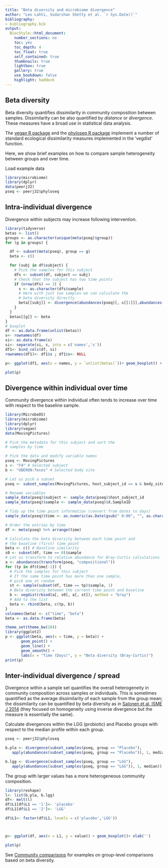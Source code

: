 ```yaml
---
title: "Beta diversity and microbiome divergence"
author: "Leo Lahti, Sudarshan Shetty et al. `r Sys.Date()`"
bibliography: 
- bibliography.bib
output:
  BiocStyle::html_document:
    number_sections: no
    toc: yes
    toc_depth: 4
    toc_float: true
    self_contained: true
    thumbnails: true
    lightbox: true
    gallery: true
    use_bookdown: false
    highlight: haddock    
---
```

<!--
  %\VignetteEngine{knitr::rmarkdown}
  %\VignetteIndexEntry{microbiome tutorial - variability}
  %\usepackage[utf8]{inputenc}
  %\VignetteEncoding{UTF-8}  
-->



## Beta diversity

Beta diversity quantifies dissimilarity in community composition between samples. Dissimilarity can be also quantified by _distance_ or _divergence_. These measures have a broad use in statistical data analysis.

The [vegan R package](https://cran.r-project.org/web/packages/vegan/index.html) and the [phyloseq R package](https://bioconductor.org/packages/release/bioc/html/phyloseq.html) implement a number of standard ecological dissimilarity measures implemented in the 'vegdist' function.

Here, we show brief examples on how to compare sample heterogeneity between groups and over time. 


Load example data

```r
library(microbiome)
library(dplyr)
data(peerj32)
pseq <- peerj32$phyloseq
```

## Intra-individual divergence 

Divergence within subjects may increase following intervention.

```r
library(tidyverse)
betas <- list()
groups <- as.character(unique(meta(pseq)$group))
for (g in groups) {

  df <- subset(meta(pseq), group == g)
  beta <- c()

  for (subj in df$subject) {
    # Pick the samples for this subject
    dfs <- subset(df, subject == subj)
    # Check that the subject has two time points
    if (nrow(dfs) == 2) {
      s <- as.character(dfs$sample)
      # Here with just two samples we can calculate the
      # beta diversity directly
      beta[[subj]] <- divergence(abundances(pseq)[, s[[1]]],abundances(pseq)[, s[[2]]],method = "bray")
    }
  }
  betas[[g]] <- beta
}
# boxplot
df <- as.data.frame(unlist(betas))
s<- rownames(df)
si<- as.data.frame(s)
si<- separate(si, s, into = c('names','s'))
df1<- bind_cols(df, si)
rownames(df1)<- df1$s ; df1$s<- NULL

p<- ggplot(df1, aes(x = names, y = `unlist(betas)`))+ geom_boxplot() + ylab('') + xlab('')

plot(p) 

```


## Divergence within individual over time

Community divergence within individual often tends to increase over time with respect to the baseline sample.

```r
library(MicrobeDS)
library(microbiome)
library(dplyr)
library(vegan)
data(MovingPictures)

# Pick the metadata for this subject and sort the
# samples by time

# Pick the data and modify variable names
pseq <- MovingPictures
s <- "F4" # Selected subject
b <- "UBERON:feces" # Selected body site

# Let us pick a subset
pseq <- subset_samples(MovingPictures, host_subject_id == s & body_site == b) 

# Rename variables
sample_data(pseq)$subject <- sample_data(pseq)$host_subject_id
sample_data(pseq)$sample <- sample_data(pseq)$X.SampleID

# Tidy up the time point information (convert from dates to days)
sample_data(pseq)$time <- as.numeric(as.Date(gsub(" 0:00", "", as.character(sample_data(pseq)$collection_timestamp)), "%m/%d/%Y") - as.Date("10/21/08", "%m/%d/%Y"))

# Order the entries by time
df <- meta(pseq) %>% arrange(time)

# Calculate the beta diversity between each time point and
# the baseline (first) time point
beta <- c() # Baseline similarity
s0 <- subset(df, time == 0)$sample
# Let us transform to relative abundance for Bray-Curtis calculations
a <- abundances(transform(pseq, "compositional")) 
for (tp in df$time[-1]) {
  # Pick the samples for this subject
  # If the same time point has more than one sample,
  # pick one at random
  st <- sample(subset(df, time == tp)$sample, 1)
  # Beta diversity between the current time point and baseline
  b <- vegdist(rbind(a[, s0], a[, st]), method = "bray")
  # Add to the list
  beta <- rbind(beta, c(tp, b))
}
colnames(beta) <- c("time", "beta")
beta <- as.data.frame(beta)

theme_set(theme_bw(20))
library(ggplot2)
p <- ggplot(beta, aes(x = time, y = beta)) +
       geom_point() +
       geom_line() +
       geom_smooth() +
       labs(x = "Time (Days)", y = "Beta diversity (Bray-Curtis)")
print(p)
```


## Inter-individual divergence / spread 

Divergence within a sample set quantifies the overall heterogeneity in community composition across samples or individuals. This is sometimes quantified as the average dissimilarity of each sample from the group mean; the dissimilarity can be quantified by beta diversity as in [Salonen et al. ISME J 2014](http://www.nature.com/ismej/journal/v8/n11/full/ismej201463a.html) (they focused on homogeneity using inverse divergence but the measure is essentially the same). 

Calculate divergences within the LGG (probiotic) and Placebo groups with respect to the median profile within each group.

```r
pseq <- peerj32$phyloseq

b.pla <- divergence(subset_samples(pseq, group == "Placebo"),
   apply(abundances(subset_samples(pseq, group == "Placebo")), 1, median))

b.lgg <- divergence(subset_samples(pseq, group == "LGG"),
   apply(abundances(subset_samples(pseq, group == "LGG")), 1, median))
```


The group with larger values has a more heterogeneous community composition. 

```r
library(reshape)
l<- list(b.pla, b.lgg)
df<- melt(l)
df$L1[df$L1 == '1']<- 'placebo'
df$L1[df$L1 == '2']<- 'LGG'

df$L1<- factor(df$L1, levels = c('placebo','LGG'))



p<- ggplot(df, aes(x = L1, y = value)) + geom_boxplot()+ xlab('')

plot(p)
```


See [Community comparisons](Comparisons.html) for examples on group-level comparisons based on beta diversity.

